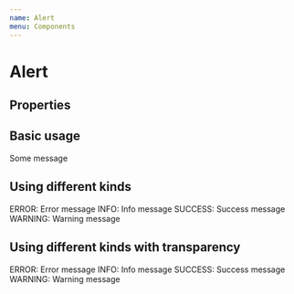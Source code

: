 ```yaml
---
name: Alert
menu: Components
---
```



# Alert

## Properties

<Props of={Alert} />

## Basic usage

<Playground>
  <Alert kind='warning'>Some message</Alert>
</Playground>

## Using different kinds

<Playground>
  <Alert kind='error' transparent={false}>
    ERROR: Error message
  </Alert>
  <Alert kind='info' transparent={false}>
    INFO: Info message
  </Alert>
  <Alert kind='success' transparent={false}>
    SUCCESS: Success message
  </Alert>
  <Alert kind='warning' transparent={false}>
    WARNING: Warning message
  </Alert>
</Playground>

## Using different kinds with transparency

<Playground>
  <Alert kind='error' transparent={true}>
    ERROR: Error message
  </Alert>
  <Alert kind='info' transparent={true}>
    INFO: Info message
  </Alert>
  <Alert kind='success' transparent={true}>
    SUCCESS: Success message
  </Alert>
  <Alert kind='warning' transparent={true}>
    WARNING: Warning message
  </Alert>
</Playground>
